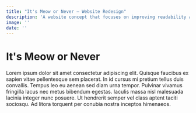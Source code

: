 ```yaml
---
title: "It's Meow or Never — Website Redesign"
description: 'A website concept that focuses on improving readability and navigation for the cat adoption website, IMON.'
image: ''
date: '' 
---
```


# It's Meow or Never

Lorem ipsum dolor sit amet consectetur adipiscing elit. 
Quisque faucibus ex sapien vitae pellentesque sem placerat. In id cursus mi pretium tellus duis convallis. 
Tempus leo eu aenean sed diam urna tempor. Pulvinar vivamus fringilla lacus nec metus bibendum egestas. 
Iaculis massa nisl malesuada lacinia integer nunc posuere. Ut hendrerit semper vel class aptent taciti sociosqu. 
Ad litora torquent per conubia nostra inceptos himenaeos.